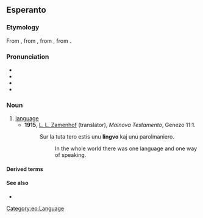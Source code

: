 ==Esperanto==

===Etymology===
From {{der|eo|la|lingua}}, from {{der|eo|itc-ola|dingua}}, from {{der|eo|itc-pro|*denɣwā}}, from {{der|eo|ine-pro|*dn̥ǵʰwéh₂s}}.

===Pronunciation===
* {{IPA|/ˈlinɡvo/|lang=eo}}
* {{hyphenation|lin|gvo|lang=eo}}
* {{rhymes|inɡvo|lang=eo}}
* {{audio|Eo-lingvo.ogg|Audio|lang=eo}}

===Noun===
{{eo-head}}

# [[language]]
#* '''1915''', [[w:L. L. Zamenhof|L. L. Zamenhof]] (translator), ''Malnova Testamento'', Genezo 11:1.
#*: Sur la tuta tero estis unu '''lingvo''' kaj unu parolmaniero.
#*:: In the whole world there was one language and one way of speaking.

====Derived terms====
{{der4|lang=eo|faklingvo
|fremdlingvo
|gestolingvo
|lingvaĵo
|lingvaro
|lingvistiko
|lingviko
|lingvisto
|lingvoscienco
|planlingvo
|programlingvo}}

====See also====
* {{l|eo|lango|t=tongue}}

{{eo BRO|3}}

[[Category:eo:Language]]